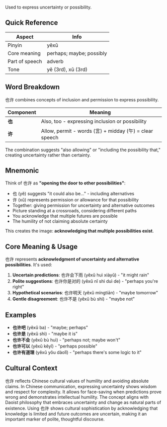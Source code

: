 Used to express uncertainty or possibility.

## Quick Reference

| Aspect         | Info                     |
| -------------- | ------------------------ |
| Pinyin         | yěxǔ                     |
| Core meaning   | perhaps; maybe; possibly |
| Part of speech | adverb                   |
| Tone           | yě (3rd), xǔ (3rd)       |

## Word Breakdown

也许 combines concepts of inclusion and permission to express possibility.

| Component | Meaning                                                 |
| --------- | ------------------------------------------------------- |
| **也**    | Also, too - expressing inclusion or possibility         |
| **许**    | Allow, permit - words (言) + midday (午) = clear speech |

The combination suggests "also allowing" or "including the possibility that," creating uncertainty
rather than certainty.

## Mnemonic

Think of 也许 as **"opening the door to other possibilities"**:

- 也 (yě) suggests "it could also be..." - including alternatives
- 许 (xǔ) represents permission or allowance for that possibility
- Together: giving permission for uncertainty and alternative outcomes
- Picture standing at a crossroads, considering different paths
- You acknowledge that multiple futures are possible
- The humility of not claiming absolute certainty

This creates the image: **acknowledging that multiple possibilities exist**.

## Core Meaning & Usage

也许 represents **acknowledgment of uncertainty and alternative possibilities**. It's used:

1. **Uncertain predictions**: 也许会下雨 (yěxǔ huì xiàyǔ) - "it might rain"
2. **Polite suggestions**: 也许你是对的 (yěxǔ nǐ shì duì de) - "perhaps you're right"
3. **Hypothetical scenarios**: 也许明天 (yěxǔ míngtiān) - "maybe tomorrow"
4. **Gentle disagreement**: 也许不是 (yěxǔ bù shì) - "maybe not"

## Examples

- **也许吧** (yěxǔ ba) - "maybe; perhaps"
- **也许是** (yěxǔ shì) - "maybe it is"
- **也许不会** (yěxǔ bù huì) - "perhaps not; maybe won't"
- **也许可以** (yěxǔ kěyǐ) - "perhaps possible"
- **也许有道理** (yěxǔ yǒu dàolǐ) - "perhaps there's some logic to it"

## Cultural Context

也许 reflects Chinese cultural values of humility and avoiding absolute claims. In Chinese
communication, expressing uncertainty shows wisdom and respect for complexity. It allows for
face-saving when predictions prove wrong and demonstrates intellectual humility. The concept aligns
with Daoist philosophy that embraces uncertainty and change as natural parts of existence.
Using 也许 shows cultural sophistication by acknowledging that knowledge is limited and future
outcomes are uncertain, making it an important marker of polite, thoughtful discourse.
